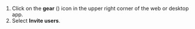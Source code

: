 
1. Click on the **gear** (<GearIcon />) icon in the upper
   right corner of the web or desktop app.
1. Select <UserPlusIcon /> **Invite users**.
